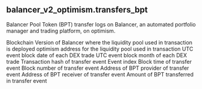 ## balancer_v2_optimism.transfers_bpt 
Balancer Pool Token (BPT) transfer logs on Balancer, an automated portfolio manager and trading platform, on optimism.


<ParamField path="blockchain">
Blockchain
</ParamField>
<ParamField path="version">
Version of Balancer where the liquidity pool used in transaction is deployed
</ParamField>
<ParamField path="contract_address">
optimism address for the liquidity pool used in transaction
</ParamField>
<ParamField path="block_date">
UTC event block date of each DEX trade
</ParamField>
<ParamField path="block_month">
UTC event block month of each DEX trade
</ParamField>
<ParamField path="evt_tx_hash">
Transaction hash of transfer event
</ParamField>
<ParamField path="evt_index">
Event index
</ParamField>
<ParamField path="evt_block_time">
Block time of transfer event
</ParamField>
<ParamField path="evt_block_number">
Block number of transfer event
</ParamField>
<ParamField path="from">
Address of BPT provider of transfer event
</ParamField>
<ParamField path="to">
Address of BPT receiver of transfer event
</ParamField>
<ParamField path="value">
Amount of BPT transferred in transfer event
</ParamField>
